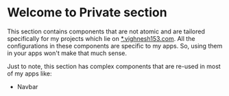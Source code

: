 
<Meta title="Private/Readme" />

<style>{`

`}</style>

# Welcome to Private section

This section contains components that are not atomic and are tailored specifically for my projects which lie on
[*.vighnesh153.com](https://apps.vighnesh153.com).
All the configurations in these components are specific to my apps. So, using them in your apps won't make that much sense.

Just to note, this section has complex components that are re-used in most of my apps like:
* Navbar

